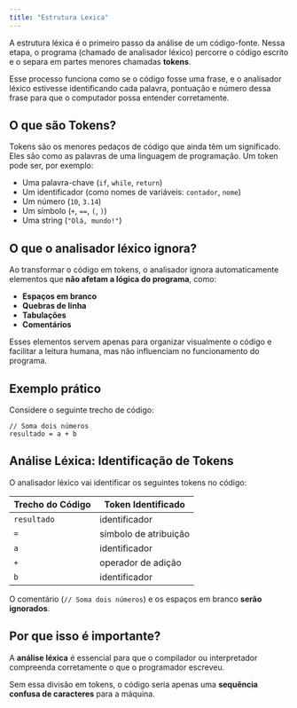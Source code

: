 ```yaml
---
title: "Estrutura Lexica"
---
```



A estrutura léxica é o primeiro passo da análise de um código-fonte. Nessa etapa, o programa (chamado de analisador léxico) percorre o código escrito e o separa em partes menores chamadas **tokens**.

Esse processo funciona como se o código fosse uma frase, e o analisador léxico estivesse identificando cada palavra, pontuação e número dessa frase para que o computador possa entender corretamente.



## O que são Tokens?

Tokens são os menores pedaços de código que ainda têm um significado. Eles são como as palavras de uma linguagem de programação. Um token pode ser, por exemplo:

- Uma palavra-chave (`if`, `while`, `return`)
- Um identificador (como nomes de variáveis: `contador`, `nome`)
- Um número (`10`, `3.14`)
- Um símbolo (`+`, `==`, `(`, `)`)
- Uma string (`"Olá, mundo!"`)




## O que o analisador léxico ignora?

Ao transformar o código em tokens, o analisador ignora automaticamente elementos que **não afetam a lógica do programa**, como:

- **Espaços em branco**
- **Quebras de linha**
- **Tabulações**
- **Comentários**

Esses elementos servem apenas para organizar visualmente o código e facilitar a leitura humana, mas não influenciam no funcionamento do programa.

## Exemplo prático

Considere o seguinte trecho de código:

```lipo
// Soma dois números
resultado = a + b
```

## Análise Léxica: Identificação de Tokens

O analisador léxico vai identificar os seguintes tokens no código:

| **Trecho do Código** | **Token Identificado**         |
|----------------------|---------------------------------|
| `resultado`          | identificador                   |
| `=`                  | símbolo de atribuição           |
| `a`                  | identificador                   |
| `+`                  | operador de adição              |
| `b`                  | identificador                   |

<Tip> O comentário (`// Soma dois números`) e os espaços em branco **serão ignorados**.</Tip>




##  Por que isso é importante?

A **análise léxica** é essencial para que o compilador ou interpretador compreenda corretamente o que o programador escreveu.

Sem essa divisão em tokens, o código seria apenas uma **sequência confusa de caracteres** para a máquina.

